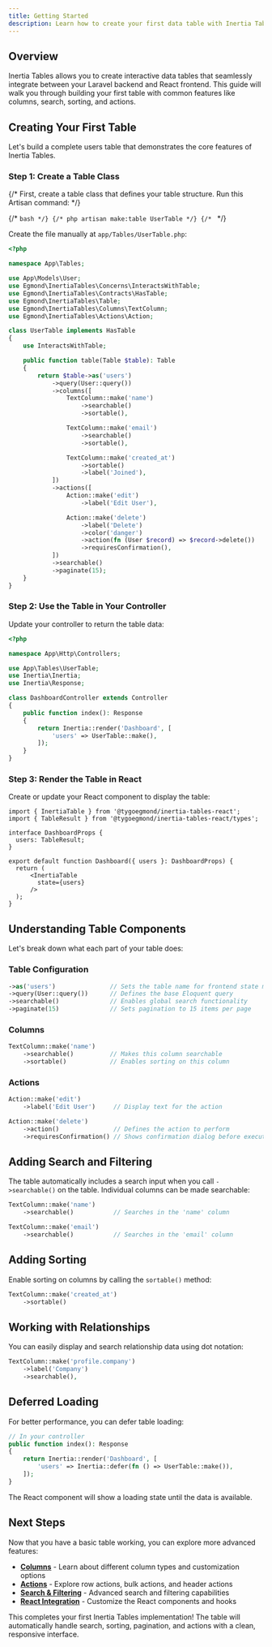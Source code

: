 ```yaml
---
title: Getting Started
description: Learn how to create your first data table with Inertia Tables through a step-by-step tutorial.
---
```


## Overview

Inertia Tables allows you to create interactive data tables that seamlessly integrate between your Laravel backend and React frontend. This guide will walk you through building your first table with common features like columns, search, sorting, and actions.

## Creating Your First Table

Let's build a complete users table that demonstrates the core features of Inertia Tables.

### Step 1: Create a Table Class

{/* First, create a table class that defines your table structure. Run this Artisan command: */}

{/* ```bash */}
{/* php artisan make:table UserTable */}
{/* ``` */}

Create the file manually at `app/Tables/UserTable.php`:

```php
<?php

namespace App\Tables;

use App\Models\User;
use Egmond\InertiaTables\Concerns\InteractsWithTable;
use Egmond\InertiaTables\Contracts\HasTable;
use Egmond\InertiaTables\Table;
use Egmond\InertiaTables\Columns\TextColumn;
use Egmond\InertiaTables\Actions\Action;

class UserTable implements HasTable
{
    use InteractsWithTable;

    public function table(Table $table): Table
    {
        return $table->as('users')
            ->query(User::query())
            ->columns([
                TextColumn::make('name')
                    ->searchable()
                    ->sortable(),

                TextColumn::make('email')
                    ->searchable()
                    ->sortable(),

                TextColumn::make('created_at')
                    ->sortable()
                    ->label('Joined'),
            ])
            ->actions([
                Action::make('edit')
                    ->label('Edit User'),

                Action::make('delete')
                    ->label('Delete')
                    ->color('danger')
                    ->action(fn (User $record) => $record->delete())
                    ->requiresConfirmation(),
            ])
            ->searchable()
            ->paginate(15);
    }
}
```

### Step 2: Use the Table in Your Controller

Update your controller to return the table data:

```php
<?php

namespace App\Http\Controllers;

use App\Tables\UserTable;
use Inertia\Inertia;
use Inertia\Response;

class DashboardController extends Controller
{
    public function index(): Response
    {
        return Inertia::render('Dashboard', [
            'users' => UserTable::make(),
        ]);
    }
}
```

### Step 3: Render the Table in React

Create or update your React component to display the table:

```tsx
import { InertiaTable } from '@tygoegmond/inertia-tables-react';
import { TableResult } from '@tygoegmond/inertia-tables-react/types';

interface DashboardProps {
  users: TableResult;
}

export default function Dashboard({ users }: DashboardProps) {
  return (
      <InertiaTable
        state={users}
      />
  );
}
```

## Understanding Table Components

Let's break down what each part of your table does:

### Table Configuration

```php
->as('users')               // Sets the table name for frontend state management
->query(User::query())      // Defines the base Eloquent query
->searchable()              // Enables global search functionality
->paginate(15)              // Sets pagination to 15 items per page
```

### Columns

```php
TextColumn::make('name')
    ->searchable()          // Makes this column searchable
    ->sortable()            // Enables sorting on this column
```

### Actions

```php
Action::make('edit')
    ->label('Edit User')     // Display text for the action

Action::make('delete')
    ->action()               // Defines the action to perform
    ->requiresConfirmation() // Shows confirmation dialog before executing
```

## Adding Search and Filtering

The table automatically includes a search input when you call `->searchable()` on the table. Individual columns can be made searchable:

```php
TextColumn::make('name')
    ->searchable()           // Searches in the 'name' column

TextColumn::make('email')
    ->searchable()           // Searches in the 'email' column
```

## Adding Sorting

Enable sorting on columns by calling the `sortable()` method:

```php
TextColumn::make('created_at')
    ->sortable()
```

## Working with Relationships

You can easily display and search relationship data using dot notation:

```php
TextColumn::make('profile.company')
    ->label('Company')
    ->searchable(),
```

## Deferred Loading

For better performance, you can defer table loading:

```php
// In your controller
public function index(): Response
{
    return Inertia::render('Dashboard', [
        'users' => Inertia::defer(fn () => UserTable::make()),
    ]);
}
```

The React component will show a loading state until the data is available.

## Next Steps

Now that you have a basic table working, you can explore more advanced features:

- **[Columns](/03-columns/01-getting-started)** - Learn about different column types and customization options
- **[Actions](/04-actions/01-getting-started)** - Explore row actions, bulk actions, and header actions
- **[Search & Filtering](/05-search-and-filtering)** - Advanced search and filtering capabilities
- **[React Integration](/07-react-integration)** - Customize the React components and hooks

This completes your first Inertia Tables implementation! The table will automatically handle search, sorting, pagination, and actions with a clean, responsive interface.
